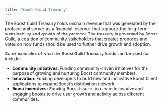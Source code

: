 ```yaml
---
title: 'Boost Guild Treasury'
---
```


The Boost Guild Treasury holds onchain revenue that was generated by the protocol and serves as a financial reservoir that supports the long-term sustainability and growth of the protocol. The treasury is governed by Boost Guild, a coalition of community stakeholders that creates proposes and votes on how funds should be used to further drive growth and adoption.

Some examples of what the Boost Guild Treasury funds can be used for include:

* **Community initiatives**: Funding community-driven initiatives for the purpose of growing and nurturing Boost community members.
* **Innovation**: Funding developers to build new and innovative Boost Client applications to expand Boost’s distribution network.
* **Boost incentives:** Funding Boost Issuers to create innovative and engaging boosts to drive user growth and activity across different communities.
